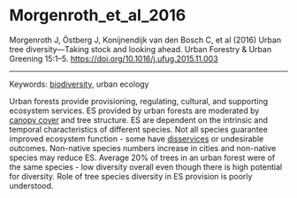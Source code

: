 # Morgenroth_et_al_2016  

Morgenroth J, Östberg J, Konijnendijk van den Bosch C, et al (2016) Urban tree diversity—Taking stock and looking ahead. Urban Forestry & Urban Greening 15:1–5. <https://doi.org/10.1016/j.ufug.2015.11.003>



---

Keywords: [biodiversity](../topics/Biodiversity.qmd), urban ecology	  

Urban forests provide provisioning, regulating, cultural, and supporting ecosystem services. ES provided by urban forests are moderated by [canopy cover](../topics/CanopyCover.qmd) and tree structure. ES are dependent on the intrinsic and temporal characteristics of different species. Not all species guarantee improved ecosystem function - some have [disservices](../topics/Disservices.qmd) or undesirable outcomes. Non-native species numbers increase in cities and non-native species may reduce ES. Average 20% of trees in an urban forest were of the same species - low diversity overall even though there is high potential for diversity. Role of tree species diversity in ES provision is poorly understood. 

